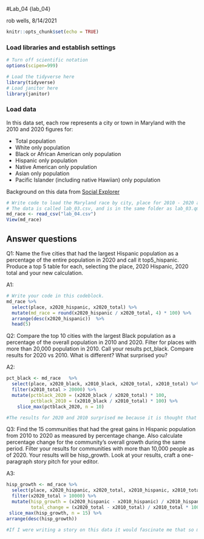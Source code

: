 #Lab_04 {lab_04}

rob wells, 8/14/2021

```r
knitr::opts_chunk$set(echo = TRUE)
```

### Load libraries and establish settings
```r
# Turn off scientific notation
options(scipen=999)

# Load the tidyverse here
library(tidyverse)
# Load janitor here
library(janitor)


```

### Load data

In this data set, each row represents a city or town in Maryland with the 2010 and 2020 figures for: 

-  Total population 
-  White only population
-  Black or African American only population
-  Hispanic only population 
-  Native American only population
-  Asian only population
-  Pacific Islander (including native Hawiian) only population

Background on this data from [Social Explorer](https://www.socialexplorer.com/data/ACS2016_5yr/metadata/?ds=ACS16_5yr&table=B02001) 
```r
# Write code to load the Maryland race by city, place for 2010 - 2020 and call it md_race.
# The data is called lab_03.csv, and is in the same folder as lab_03.qmd (this data notebook)
md_race <- read_csv("lab_04.csv") 
View(md_race)
```

## Answer questions

Q1: Name the five cities that had the largest Hispanic population as a percentage of the entire population in 2020 and call it top5_hispanic. Produce a top 5 table for each, selecting the place, 2020 Hispanic, 2020 total and your new calculation.

A1:
```r
# Write your code in this codeblock.
md_race %>%
  select(place, x2020_hispanic, x2020_total) %>% 
  mutate(md_race = round(x2020_hispanic / x2020_total, 4) * 100) %>%
  arrange(desc(x2020_hispanic))  %>%
  head(5)

```

Q2: Compare the top 10 cities with the largest Black population as a percentage of the overall population in 2010 and 2020. Filter for places with more than 20,000 population in 2010. Call your results pct_black. Compare results for 2020 vs 2010. What is different? What surprised you? 

A2: 

```r
pct_black <- md_race   %>%
  select(place, x2020_black, x2010_black, x2020_total, x2010_total) %>% 
  filter(x2010_total > 20000) %>%
  mutate(pctblack_2020 = (x2020_black / x2020_total) * 100,
         pctblack_2010 = (x2010_black / x2010_total) * 100) %>% 
    slice_max(pctblack_2020, n = 10) 

#The results for 2020 and 2010 surprised me because it is thought that the black population in Baltimore is declining but in many cities there was an increase in the black population over the last 10 years. 
```

Q3: Find the 15 communities that had the great gains in Hispanic population from 2010 to 2020 as measured by percentage change. Also calculate percentage change for the community's overall growth during the same period. Filter your results for communities with more than 10,000 people as of 2020. Your results will be hisp_growth. Look at your results, craft a one-paragraph story pitch for your editor. 

A3:

```r
hisp_growth <- md_race %>%
  select(place, x2020_hispanic, x2020_total, x2010_hispanic, x2010_total) %>% 
  filter(x2020_total > 10000) %>%
  mutate(hisp_growth = (x2020_hispanic - x2010_hispanic) / x2010_hispanic * 100, 
         total_change = (x2020_total - x2010_total) / x2010_total * 100) %>%
 slice_max(hisp_growth, n = 15) %>%
arrange(desc(hisp_growth)) 

#If I were writing a story on this data it would fascinate me that so many cities in Baltimore had a percent increase of over 100% in their Hispanic population. I would specifically look at North Laurel CDP because they had a percent change of 1186.7470%. I would want to explore this more and see why this city has changed the most and increased the Hispanic population the most over the last 10 years. I also would want to look at the towns who had a high Hispanic growth but negative total percent change and see if they have similarities. 
```
